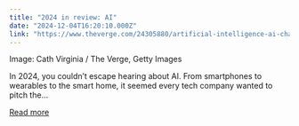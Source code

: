 ```yaml
---
title: "2024 in review: AI"
date: "2024-12-04T16:20:10.000Z"
link: "https://www.theverge.com/24305880/artificial-intelligence-ai-chatgpt-openai-google-generative-year-in-review"
---
```


Image: Cath Virginia / The Verge, Getty Images
    

  
In 2024, you couldn’t escape hearing about AI. From smartphones to wearables to the smart home, it seemed every tech company wanted to pitch the...

[Read more](https://www.theverge.com/24305880/artificial-intelligence-ai-chatgpt-openai-google-generative-year-in-review)
